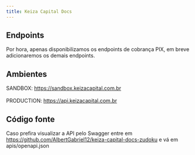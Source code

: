 ```yaml
---
title: Keiza Capital Docs
---
```


## Endpoints
Por hora, apenas disponibilizamos os endpoints de cobrança PIX, em breve adicionaremos os demais endpoints.

## Ambientes
SANDBOX: https://sandbox.keizacapital.com.br <br/><br/>
PRODUCTION: https://api.keizacapital.com.br

## Código fonte
Caso prefira visualizar a API pelo Swagger entre em https://github.com/AlbertGabriel12/keiza-capital-docs-zudoku e vá em apis/openapi.json